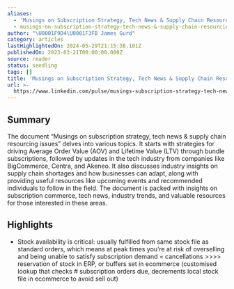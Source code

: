 ```yaml
---
aliases:
  - 'Musings on Subscription Strategy, Tech News & Supply Chain Resourcing Issues'
  - musings-on-subscription-strategy-tech-news-&-supply-chain-resourcing-issues
author: "\U0001F9D4\U0001F3FB James Gurd"
category: articles
lastHighlightedOn: 2024-05-29T21:15:38.101Z
publishedOn: 2023-03-21T00:00:00.000Z
source: reader
status: seedling
tags: []
title: 'Musings on Subscription Strategy, Tech News & Supply Chain Resourcing Issues'
url: >-
  https://www.linkedin.com/pulse/musings-subscription-strategy-tech-news-supply-chain-resourcing-gurd-p9f6e/?midToken=AQGp89vrfZliAg&midSig=22Hxk7xXlR_H81&trk=eml-email_series_follow_newsletter_01-newsletter_hero_banner-0-open_on_linkedin_cta&trkEmail=eml-email_series_follow_newsletter_01-newsletter_hero_banner-0-open_on_linkedin_cta-null-7e1yqy~ltrcn0ir~rl-null-null&eid=7e1yqy-ltrcn0ir-rl&otpToken=MTYwMTE4ZTgxNDI3Y2NjMGIyMjQwNGVkNDcxZWUzYjI4YWM3ZDE0ODllYWY4NjYxNzNjNzAwNmU0YTU5NTVmNGYyZGNkZmI2NzBkMmY5ZDg0NmFiYWNlZDc5OTUwYTQwYjIwZWUyOTQ5OWI1ODdkOGRhOGJjYSwxLDE%3D
---
```

## Summary

The document “Musings on subscription strategy, tech news & supply chain resourcing issues” delves into various topics. It starts with strategies for driving Average Order Value (AOV) and Lifetime Value (LTV) through bundle subscriptions, followed by updates in the tech industry from companies like BigCommerce, Centra, and Akeneo. It also discusses industry insights on supply chain shortages and how businesses can adapt, along with providing useful resources like upcoming events and recommended individuals to follow in the field. The document is packed with insights on subscription commerce, tech news, industry trends, and valuable resources for those interested in these areas.

## Highlights

- Stock availability is critical: usually fulfilled from same stock file as standard orders, which means at peak times you’re at risk of overselling and being unable to satisfy subscription demand = cancellations >>>> reservation of stock in ERP, or buffers set in ecommerce (customised lookup that checks # subscription orders due, decrements local stock file in ecommerce to avoid sell out)
